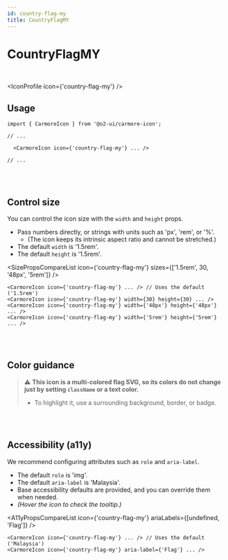 ```yaml
---
id: country-flag-my
title: CountryFlagMY
---
```




# CountryFlagMY

<br />

<IconProfile icon={'country-flag-my'} />

## Usage

```tsx
import { CarmoreIcon } from '@o2-ui/carmore-icon';

// ...

  <CarmoreIcon icon={'country-flag-my'} ... />

// ...
```

<br />
<br />

## Control size

You can control the icon size with the `width` and `height` props.

- Pass numbers directly, or strings with units such as 'px', 'rem', or '%'.
  - (The icon keeps its intrinsic aspect ratio and cannot be stretched.)
- The default `width` is '1.5rem'.
- The default `height` is '1.5rem'.

<SizePropsCompareList icon={'country-flag-my'} sizes={['1.5rem', 30, '48px', '5rem']} />

```tsx
<CarmoreIcon icon={'country-flag-my'} ... /> // Uses the default ('1.5rem')
<CarmoreIcon icon={'country-flag-my'} width={30} height={30} ... />
<CarmoreIcon icon={'country-flag-my'} width={'48px'} height={'48px'} ... />
<CarmoreIcon icon={'country-flag-my'} width={'5rem'} height={'5rem'} ... />
```

<br />
<br />

## Color guidance

> ⚠️ <b>This icon is a multi-colored flag SVG, so its colors do not change just by setting `className` or a text color.</b>
>
> - To highlight it, use a surrounding background, border, or badge.

<br />
<br />

## Accessibility (a11y)

We recommend configuring attributes such as `role` and `aria-label`.

- The default `role` is 'img'.
- The default `aria-label` is 'Malaysia'.
- Base accessibility defaults are provided, and you can override them when needed.
- _(Hover the icon to check the tooltip.)_

<A11yPropsCompareList icon={'country-flag-my'} ariaLabels={[undefined, 'Flag']} />

```tsx
<CarmoreIcon icon={'country-flag-my'} ... /> // Uses the default ('Malaysia')
<CarmoreIcon icon={'country-flag-my'} aria-label={'Flag'} ... />
```
